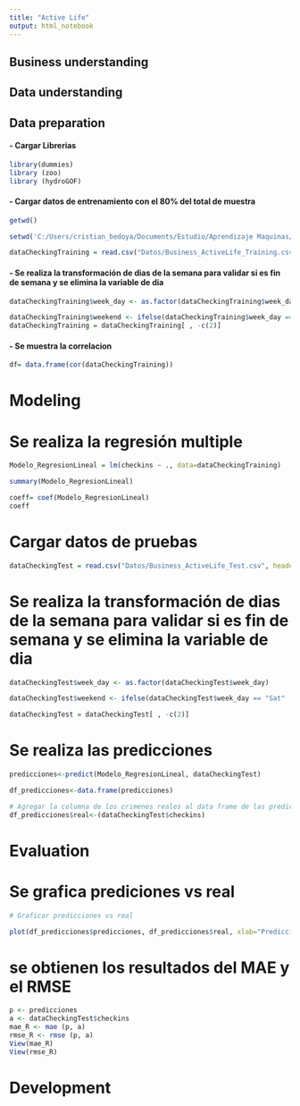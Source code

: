 ```yaml
---
title: "Active Life"
output: html_notebook
---
```


## Business understanding

## Data understanding 

## Data preparation

#### - Cargar Librerias

```r
library(dummies)
library (zoo)
library (hydroGOF)

```
#### - Cargar datos de entrenamiento con el 80% del total de muestra 
```r
getwd()

setwd('C:/Users/cristian_bedoya/Documents/Estudio/Aprendizaje Maquinas/Taller Final/ProyectoR')

dataCheckingTraining = read.csv("Datos/Business_ActiveLife_Training.csv",sep="," , header = TRUE)

```
#### - Se realiza la transformación de dias de la semana para validar si es fin de semana y se elimina la variable de dia
```r

dataCheckingTraining$week_day <- as.factor(dataCheckingTraining$week_day) 

dataCheckingTraining$weekend <- ifelse(dataCheckingTraining$week_day == "Sat" | dataCheckingTraining$week_day == "Sun" | dataCheckingTraining$week_day == "Fri", 1, 0)
dataCheckingTraining = dataCheckingTraining[ , -c(2)]

```
#### - Se muestra la correlacion
```r
df= data.frame(cor(dataCheckingTraining))
```

# Modeling

# Se realiza la regresión multiple
```r

Modelo_RegresionLineal = lm(checkins ~ ., data=dataCheckingTraining)

summary(Modelo_RegresionLineal)

coeff= coef(Modelo_RegresionLineal)
coeff

```
# Cargar datos de pruebas
```r

dataCheckingTest = read.csv("Datos/Business_ActiveLife_Test.csv", header = TRUE, sep = ",")

```
# Se realiza la transformación de dias de la semana para validar si es fin de semana y se elimina la variable de dia
```r

dataCheckingTest$week_day <- as.factor(dataCheckingTest$week_day) 

dataCheckingTest$weekend <- ifelse(dataCheckingTest$week_day == "Sat" | dataCheckingTest$week_day == "Sun" | dataCheckingTest$week_day == "Fri", 1, 0)

dataCheckingTest = dataCheckingTest[ , -c(2)]

```
# Se realiza las predicciones
```r

predicciones<-predict(Modelo_RegresionLineal, dataCheckingTest)

df_predicciones<-data.frame(predicciones)

# Agregar la columna de los crimenes reales al data frame de las predicciones 
df_predicciones$real<-(dataCheckingTest$checkins)

```
# Evaluation

# Se grafica prediciones vs real
```r
# Graficar predicciones vs real

plot(df_predicciones$predicciones, df_predicciones$real, xlab="Prediccion", ylab=" Real", col="Blue") + abline(1,1, col="green")


```

# se obtienen los resultados del MAE y el RMSE
```r
p <- predicciones                  
a <- dataCheckingTest$checkins 
mae_R <- mae (p, a)
rmse_R <- rmse (p, a)
View(mae_R)
View(rmse_R)
```

# Development 
